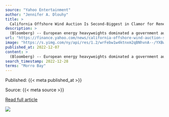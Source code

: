 ```yaml
---
source: "Yahoo Entertainment"
author: "Jennifer A. Dlouhy"
title: >
  California Offshore Wind Auction Is Second-Biggest in Clamor for Renewable Power
description: >
  (Bloomberg) -- European energy heavyweights dominated a government auction of offshore wind rights Wednesday, with successful bidders spending a combined...
url: "https://finance.yahoo.com/news/california-offshore-wind-auction-second-211200998.html"
image: "https://s.yimg.com/ny/api/res/1.2/wrFebw1w4ktnxm2qBNhvnA--/YXBwaWQ9aGlnaGxhbmRlcjt3PTEyMDA7aD05MTk-/https://media.zenfs.com/en/bloomberg_markets_842/bad34fc0b0452bb2dd97b1c6ce8ba0be"
published_at: 2022-12-07
content: >
  (Bloomberg) -- European energy heavyweights dominated a government auction of offshore wind rights Wednesday, with successful bidders spending a combined $757 million on leases for floating renewable… [+4754 chars]
search_timestamp: 2022-12-28
terms: "Morro Bay"
---
```



Published: {{< meta published_at >}}


Source: {{< meta source >}}


[Read full article]({{< meta url >}})



![](`r rmarkdown::metadata$image[1]`)

